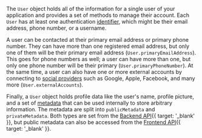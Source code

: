 The `User` object holds all of the information for a single user of your application and provides a set of methods to manage their account. Each `User` has at least one authentication [identifier](/docs/authentication/configuration/sign-up-sign-in-options#identifiers), which might be their email address, phone number, or a username.

A user can be contacted at their primary email address or primary phone number. They can have more than one registered email address, but only one of them will be their primary email address (`User.primaryEmailAddress`). This goes for phone numbers as well; a user can have more than one, but only one phone number will be their primary (`User.primaryPhoneNumber`). At the same time, a user can also have one or more external accounts by connecting to [social providers](/docs/authentication/social-connections/oauth) such as Google, Apple, Facebook, and many more (`User.externalAccounts`).

Finally, a `User` object holds profile data like the user's name, profile picture, and a set of [metadata](/docs/guides/users/extending) that can be used internally to store arbitrary information. The metadata are split into `publicMetadata` and `privateMetadata`. Both types are set from the [Backend API](/docs/reference/backend-api){{ target: '_blank' }}, but public metadata can also be accessed from the [Frontend API](/docs/reference/frontend-api){{ target: '_blank' }}.
